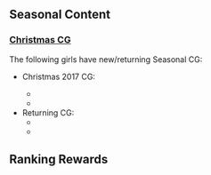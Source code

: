 ==Seasonal Content==
===[[Seasonal/Christmas 2017|Christmas CG]]===
{{SeasonalGallery|slideshow=true|I-8/Christmas|Arare/Christmas|Asagumo/Christmas|Yamagumo/Christmas}}
The following girls have new/returning Seasonal CG:
*{{new}} Christmas 2017 CG:
** {{ShipLink|I-8}}
** {{ShipLink|Arare}}
*Returning CG:
** {{ShipLink|Asagumo}}
** {{ShipLink|Yamagumo}}
{{clear}}

==Ranking Rewards==
{{Update/RankingRewards

|new_equipment = 12.7cm Twin Gun Mount Model D Kai 2

|top5_1 = 12.7cm Twin Gun Mount Model D Kai 2
|top5_1_x = 2
|top5_2 = Ginga
|top5_2_x = 1
|top5_3 = Late Model Bow Torpedo Mount (6 tubes)
|top5_3_x = 1

|top20_1 = 12.7cm Twin Gun Mount Model D Kai 2
|top20_1_x = 1
|top20_2 = Ginga
|top20_2_x = 1
|top20_3 = Late Model Bow Torpedo Mount (6 tubes)
|top20_3_x = 1

|top100_1 = 12.7cm Twin Gun Mount Model D Kai 2
|top100_1_x = 1
|top100_2 = Type 1 Land-based Attack Aircraft Model 22A
|top100_2_x = 1
|top100_3 = Late Model Bow Torpedo Mount (6 tubes)
|top100_3_x = 1

|top500_1 = 12.7cm Twin Gun Mount Model D Kai 2
|top500_1_x = 1
|top500_2 = Late Model Bow Torpedo Mount (6 tubes)
|top500_2_x = 1

|notes = *{{EquipmentLink|12.7cm Twin Gun Mount Model D Kai 2}} gives the following:
**+5 {{Firepower}} Firepower and +2 {{Evasion}} Evasion if equipped on a {{Class|Yuugumo}}-class Destroyer or {{ShipLink|Shimakaze}}.
**+4 {{Firepower}} Firepower and +2 {{Evasion}} Evasion if equipped on a {{Class|Kagerou}}-class Destroyer.
**The bonuses can stack, e.g., +10 {{Firepower}} Firepower and +4 {{Evasion}} Evasion on {{ShipLink|Shimakaze}} with two guns equipped.
**For any other ship, it will give the normal +3 {{Firepower}} Firepower and +1 {{Evasion}} Evasion values.
**For all [[DD|Destroyers]], if a Night Cut-In Attack is used with this equipment alongside a [[Radar|Surface Radar]], the attack will have an additional pre-cap modifier of 1.25, that is, 1.3 * 1.25 = 1.625 overall pre-cap modifier for a single-hit attack (for comparison, the usual Torpedo Cut-in has 1.5 pre-cap modifier for a two-hit attack).

|tweet1 = https://twitter.com/KanColle_STAFF/status/944004493510717441
|tweet1_jp = 本日【12/22(金)】夜以降に、月次作戦【十一月作戦】結果情報をゲーム画面下【情報】にてお知らせする予定です。同月次作戦トップランカー提督に贈る武勲褒賞も同発表以降に順次配信開始します。また、Xmas明け来週【12/27(水)】には、本年最後のメンテナンス＆アップデートを実施予定です！
|tweet1_en = Today evening on December 22, Friday, the results of the Monthly Ranking Operation 【November Operation】 is expected to be displayed under the Game Screen on the 【Information】 Section.
The Exclusive Rewards for the Monthly Operation Top Ranking Admirals will be distributed by order after the Ranking Results are released.
Also next week on Wednesday, December 27th after Christmas, we will be going through this year's final maintenance & update!
|tweet1_tl = [[User:Shinhwalee|Shinhwalee]]

|tweet2 = https://twitter.com/KanColle_STAFF/status/944154988640477184
|tweet2_jp = 月次作戦【十一月作戦】トップランカー提督に贈る武勲褒賞を、本日この後【19:40】より順次配信開始致します。該当提督の皆さんは、同配信開始後「艦これ」接続時に月次作戦褒賞を入手可能です！　※同詳細情報は、公式コミュニティ「運営鎮守府からのお知らせ」をご確認ください。
|tweet2_en = The Exclusive Rewards for the Monthly Operation 【November Operation】 Top Ranking Admirals will start being distributed a bit later today starting from  【19:40】.
For the applicable Admirals, when you start KanColle after the distribution of the Rewards, you will be able to obtain the Monthly Operation Reward.
※ For further details, please check the Official Community  「Notice from the Development Naval Base」 Section.
|tweet2_tl = [[User:Shinhwalee|Shinhwalee]]

|tweet3 = https://twitter.com/KanColle_STAFF/status/944157380287250432
|tweet3_jp = 本日先行実装された新装備「12.7cm連装砲D型改二」は、後期艦隊型駆逐艦、中でも「夕雲型駆逐艦」、さらに最近発見された「島風」での運用においても高い戦闘力を発揮します。また、「陽炎型駆逐艦」、そして全駆逐艦において、水上電探を利用した夜戦カットイン攻撃でも効果を発揮します。
|tweet3_en = For the New Equipment 「12.7cm Twin Gun Mount Model D Kai 2」 Pre-Released today, it will be able to give a high combat performance when equipped by Late Fleet Model Destroyers, especially by the 「Yuugumo-class Destroyers」, and the recently discovered 「Shimakaze」.
Also for all Destroyers along with the 「Kagerou-class Destroyers」, when used for a Night Battle Cut-In Attack which includes a Surface Radar, it will be able to demonstrate a special bonus effect.
|tweet3_tl = [[User:Shinhwalee|Shinhwalee]]

|tweet4 = https://twitter.com/KanColle_STAFF/status/944158697642532865
|tweet4_jp = 明後日はいよいよXmasイブ！今夜より、駆逐艦「霰」、そして伊号潜水艦「伊8」の艦娘【Xmas】mode、追加の期間限定実装を開始しました！
今年のXmasも「艦これ」と「艦娘」をどうぞよろしくお願い致します！
提督の皆さん、良い週末&Xmasを！
|tweet4_en = Two Days later, it will finally be Christmas Eve! Additional Limited-time Content of Ship Girl 【Xmas】 Mode has started for for the Destroyer 「Arare」, and the I-class Submarine 「I-8」!
We wish you the best for KanColle & Ship Girls for this year's Christmas as well! Admirals, we hope you a good Weekend and Christmas! 
|tweet4_tl = [[User:Shinhwalee|Shinhwalee]]

}}
